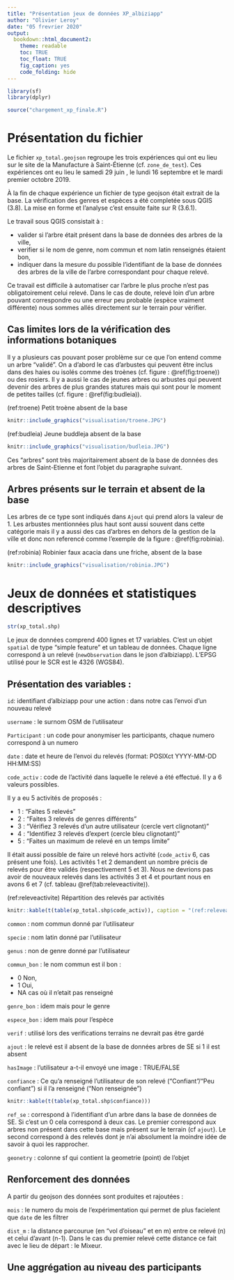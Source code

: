```yaml
---
title: "Présentation jeux de données XP_albiziapp"
author: "Olivier Leroy"
date: "05 frevrier 2020"
output: 
  bookdown::html_document2:
    theme: readable
    toc: TRUE
    toc_float: TRUE
    fig_caption: yes
    code_folding: hide
---
```


```r
library(sf)
library(dplyr)

source("chargement_xp_finale.R")

```


# Présentation du fichier

Le fichier `xp_total.geojson` regroupe les trois expériences qui ont eu lieu sur le site de la Manufacture à Saint-Étienne (cf. `zone_de_test`). Ces expériences ont eu lieu le samedi 29 juin , le lundi 16 septembre et le mardi premier octobre 2019.

À la fin de chaque expérience un fichier de type geojson était extrait de la base. La vérification des genres et espèces a été completée sous QGIS (3.8). La mise en forme et l'analyse c'est ensuite faite sur R (3.6.1).

Le travail sous QGIS consistait à :

* valider si l'arbre était présent dans la base de données des arbres de la ville, 
* verifier si le nom de genre, nom commun et nom latin renseignés étaient bon,
* indiquer dans la mesure du possible l'identifiant de la base de données des arbres de la ville de l'arbre correspondant pour chaque relevé.

Ce travail est difficile à automatiser car l'arbre le plus proche n'est pas obligatoirement celui relevé. Dans le cas de doute, relevé loin d'un arbre pouvant correspondre ou une erreur peu probable (espèce vraiment différente) nous sommes allés directement sur le terrain pour vérifier.


## Cas limites lors de la vérification des informations botaniques

Il y a plusieurs cas pouvant poser problème sur ce que l'on entend comme un arbre "validé". On a d'abord le cas d'arbustes qui peuvent être inclus dans des haies ou isolés comme des troènes (cf. figure : \@ref(fig:troene)) ou des rosiers. Il y a aussi le cas de jeunes arbres ou arbustes qui peuvent devenir des arbres de plus grandes statures mais qui sont pour le moment de petites tailles (cf. figure : \@ref(fig:budleia)). 


(ref:troene) Petit troène absent de la base

```r
knitr::include_graphics("visualisation/troene.JPG")
```


(ref:budleia) Jeune buddleja absent de la base

```r
knitr::include_graphics("visualisation/budleia.JPG")
```


Ces "arbres" sont très majoritairement absent de la base de données des arbres de Saint-Etienne et font l'objet du paragraphe suivant.


## Arbres présents sur le terrain et absent de la base

Les arbres de ce type sont indiqués dans `Ajout` qui prend alors la valeur de 1. Les arbustes mentionnées plus haut sont aussi souvent dans cette catégorie mais il y a aussi des cas d'arbres en dehors de la gestion de la ville et donc non referencé comme l'exemple de la figure : \@ref(fig:robinia). 

(ref:robinia) Robinier faux acacia dans une friche, absent de la base

```r
knitr::include_graphics("visualisation/robinia.JPG")
```

# Jeux de données et statistiques descriptives

```r
str(xp_total.shp)
```

Le jeux de données comprend 400 lignes et 17 variables. C'est un objet `spatial` de type "simple feature" et un tableau de données. Chaque ligne correspond à un relevé (`newObservation` dans le json d'albiziapp). L'EPSG utilisé pour le SCR est le 4326 (WGS84). 


## Présentation des variables :

`id`: identifiant d'albiziapp pour une action : dans notre cas l'envoi d'un nouveau relevé

`username` : le surnom OSM de l'utilisateur 

`Participant` : un code pour anonymiser les participants, chaque numero correspond à un numero

`date` : date et heure de l'envoi du relevés (format: POSIXct YYYY-MM-DD HH:MM:SS)

`code_activ` : code de l'activité dans laquelle le relevé a été effectué. Il y a 6 valeurs possibles.

Il y a eu 5 activités de proposés : 

* 1 : "Faites 5 relevés"
* 2 : "Faites 3 relevés de genres différents" 
* 3 : "Vérifiez 3 relevés d'un autre utilisateur (cercle vert clignotant)"
* 4 : "Identifiez 3 relevés d'expert (cercle bleu clignotant)"
* 5 : "Faites un maximum de relevé en un temps limite"

Il était aussi possible de faire un relevé hors activité (`code_activ` 6, cas présent une fois). Les activités 1 et 2 demandent un nombre précis de relevés pour être validés (respectivement 5 et 3). Nous ne devrions pas avoir de nouveaux relevés dans les activités 3 et 4 et pourtant nous en avons 6 et 7 (cf. tableau \@ref(tab:releveactivite)). 

(ref:releveactivite) Répartition des relevés par activités

```r
knitr::kable(t(table(xp_total.shp$code_activ)), caption = "(ref:releveactivite)")
```

`common` : nom commun donné par l'utilisateur

`specie` : nom latin donné par l'utilisateur

`genus` : non de genre donné par l'utilisateur 

`commun_bon` : le nom commun est il bon :

* 0 Non,
* 1 Oui, 
* NA cas  où il n'etait pas renseigné

`genre_bon` : idem mais pour le genre

`espece_bon` : idem mais pour l'espèce

`verif` : utilisé lors des verifications terrains ne devrait pas être gardé

`ajout` : le relevé est il absent de la base de données arbres de SE si 1 il est absent

`hasImage` : l'utilisateur a-t-il envoyé une image : TRUE/FALSE

`confiance` : Ce qu'a renseigné l'utilisateur de son relevé ("Confiant"/"Peu confiant") si il l'a renseigné ("Non renseignée")

```r
knitr::kable(t(table(xp_total.shp$confiance)))
```

`ref_se` : correspond à l'identifiant d'un arbre dans la base de données de SE. Si c'est un 0 cela correspond à deux cas. Le premier correspond aux arbres non présent dans cette base mais présent sur le terrain (cf `ajout`). Le second correspond à des relevés dont je n'ai absolument la moindre idée de savoir à quoi les rapprocher.

`geonetry` : colonne sf qui contient la geometrie (point) de l'objet

## Renforcement des données

A partir du geojson des données sont produites et rajoutées :

`mois` : le numero du mois de l'expérimentation qui permet de plus facielent que `date` de les filtrer

`dist_m` : la distance parcourue (en "vol d'oiseau" et en m) entre ce relevé (n) et celui d'avant (n-1). Dans le cas du premier relevé cette distance ce fait avec le lieu de départ : le Mixeur. 


## Une aggrégation au niveau des participants